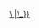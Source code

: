 <includeonly>[[Category:{{#replace:{{{category}}}|\ |\_}}]] [[:Category:{{{category}}}|{{{category}}}]]</includeonly>